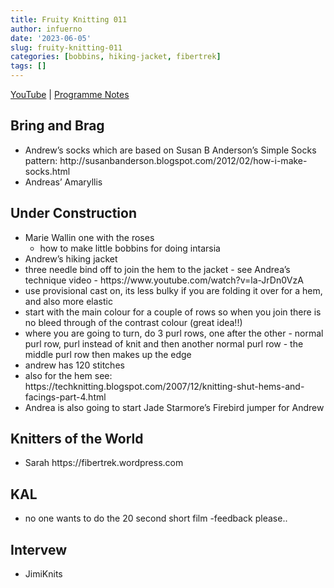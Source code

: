 ```yaml
---
title: Fruity Knitting 011
author: infuerno
date: '2023-06-05'
slug: fruity-knitting-011
categories: [bobbins, hiking-jacket, fibertrek]
tags: []
---
```


[YouTube](https://www.youtube.com/watch?v=0n17Kojbmj8) | [Programme Notes](https://fruityknitting.com/2016/08/16/episode-11/)

## Bring and Brag
* Andrew's socks which are based on Susan B Anderson's Simple Socks pattern: http://susanbanderson.blogspot.com/2012/02/how-i-make-socks.html
* Andreas' Amaryllis

## Under Construction
* Marie Wallin one with the roses
  - how to make little bobbins for doing intarsia
* Andrew's hiking jacket
 - three needle bind off to join the hem to the jacket - see Andrea's technique video - https://www.youtube.com/watch?v=la-JrDn0VzA
 - use provisional cast on, its less bulky if you are folding it over for a hem, and also more elastic
 - start with the main colour for a couple of rows so when you join there is no bleed through of the contrast colour (great idea!!)
 - where you are going to turn, do 3 purl rows, one after the other - normal purl row, purl instead of knit and then another normal purl row - the middle purl row then makes up the edge
 - andrew has 120 stitches
 - also for the hem see: https://techknitting.blogspot.com/2007/12/knitting-shut-hems-and-facings-part-4.html
* Andrea is also going to start Jade Starmore's Firebird jumper for Andrew

## Knitters of the World
- Sarah https://fibertrek.wordpress.com

## KAL
* no one wants to do the 20 second short film -feedback please..

## Intervew
* JimiKnits